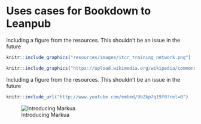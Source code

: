 # Uses cases for Bookdown to Leanpub

Including a figure from the resources.  This shouldn't be an issue in the future 
```r
knitr::include_graphics("resources/images/itcr_training_network.png")
```

```r
knitr::include_graphics("https://upload.wikimedia.org/wikipedia/commons/e/e9/Felis_silvestris_silvestris_small_gradual_decrease_of_quality.png")
```


Including a figure from the resources.  This shouldn't be an issue in the future 
```r
knitr::include_url("http://www.youtube.com/embed/9bZkp7q19f0?rel=0")
```

![Introducing Markua](https://www.youtube.com/watch?t=105&v=VOCYL-FNbr0)

